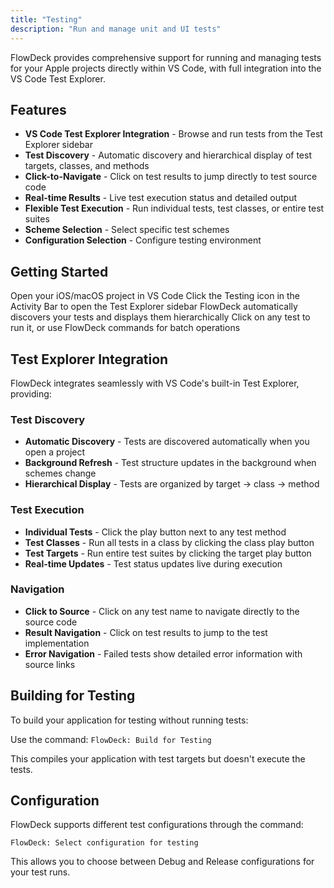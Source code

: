```yaml
---
title: "Testing"
description: "Run and manage unit and UI tests"
---
```


FlowDeck provides comprehensive support for running and managing tests for your Apple projects directly within VS Code, with full integration into the VS Code Test Explorer.

## Features

- **VS Code Test Explorer Integration** - Browse and run tests from the Test Explorer sidebar
- **Test Discovery** - Automatic discovery and hierarchical display of test targets, classes, and methods
- **Click-to-Navigate** - Click on test results to jump directly to test source code
- **Real-time Results** - Live test execution status and detailed output
- **Flexible Test Execution** - Run individual tests, test classes, or entire test suites
- **Scheme Selection** - Select specific test schemes
- **Configuration Selection** - Configure testing environment

## Getting Started

<Steps>
  <Step title="Open your project">
    Open your iOS/macOS project in VS Code
  </Step>
  <Step title="Open Test Explorer">
    Click the Testing icon in the Activity Bar to open the Test Explorer sidebar
  </Step>
  <Step title="View discovered tests">
    FlowDeck automatically discovers your tests and displays them hierarchically
  </Step>
  <Step title="Run tests">
    Click on any test to run it, or use FlowDeck commands for batch operations
  </Step>
</Steps>

## Test Explorer Integration

FlowDeck integrates seamlessly with VS Code's built-in Test Explorer, providing:

### Test Discovery
- **Automatic Discovery** - Tests are discovered automatically when you open a project
- **Background Refresh** - Test structure updates in the background when schemes change
- **Hierarchical Display** - Tests are organized by target → class → method

### Test Execution
- **Individual Tests** - Click the play button next to any test method
- **Test Classes** - Run all tests in a class by clicking the class play button
- **Test Targets** - Run entire test suites by clicking the target play button
- **Real-time Updates** - Test status updates live during execution

### Navigation
- **Click to Source** - Click on any test name to navigate directly to the source code
- **Result Navigation** - Click on test results to jump to the test implementation
- **Error Navigation** - Failed tests show detailed error information with source links


## Building for Testing

To build your application for testing without running tests:

Use the command: `FlowDeck: Build for Testing`

This compiles your application with test targets but doesn't execute the tests.

## Configuration

FlowDeck supports different test configurations through the command:

`FlowDeck: Select configuration for testing`

This allows you to choose between Debug and Release configurations for your test runs.